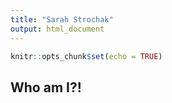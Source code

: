 ```yaml
---
title: "Sarah Strochak"
output: html_document
---
```


```r
knitr::opts_chunk$set(echo = TRUE)
```

## Who am I?!
